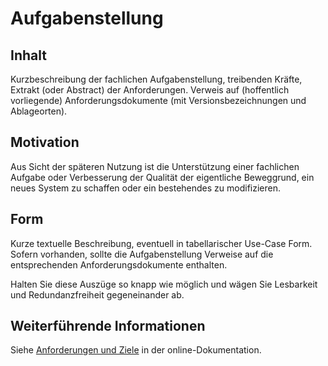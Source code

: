 # Aufgabenstellung

## Inhalt
Kurzbeschreibung der fachlichen Aufgabenstellung, treibenden Kräfte, Extrakt (oder Abstract) der Anforderungen.
Verweis auf (hoffentlich vorliegende) Anforderungsdokumente (mit Versionsbezeichnungen und Ablageorten).

## Motivation
Aus Sicht der späteren Nutzung ist die Unterstützung einer fachlichen Aufgabe oder Verbesserung der Qualität der eigentliche Beweggrund, ein neues System zu schaffen oder ein bestehendes zu modifizieren.

## Form
Kurze textuelle Beschreibung, eventuell in tabellarischer Use-Case Form.
Sofern vorhanden, sollte die Aufgabenstellung Verweise auf die entsprechenden Anforderungsdokumente enthalten.

Halten Sie diese Auszüge so knapp wie möglich und wägen Sie Lesbarkeit und Redundanzfreiheit gegeneinander ab.

## Weiterführende Informationen

Siehe [Anforderungen und Ziele](https://docs.arc42.org/section-1/) in der online-Dokumentation.